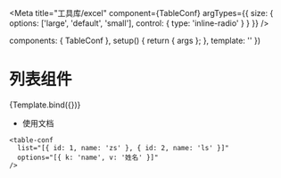 
<Meta title="工具库/excel" component={TableConf} argTypes={{
  size: {
    options: ['large', 'default', 'small'],
    control: { type: 'inline-radio' }
  }
}} />

  components: { TableConf },
  setup() {
    return { args };
  },
  template: '<table-conf v-bind="args" />'
})

# 列表组件

<Canvas>
  <Story 
    name="文档"
    args={{
      list: [{ id: 1, name: 'zs' }, { id: 2, name: 'ls' }],
      options: [{ k: 'name', v: '姓名' }]
    }}
  >
    {Template.bind({})}
  </Story>
</Canvas>

- 使用文档

```vue
<table-conf
  list="[{ id: 1, name: 'zs' }, { id: 2, name: 'ls' }]"
  options="[{ k: 'name', v: '姓名' }]"
/>
```